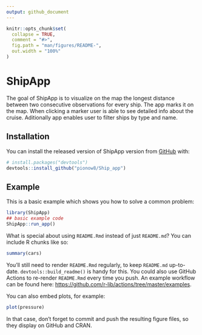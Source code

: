 ```yaml
---
output: github_document
---
```


<!-- README.md is generated from README.Rmd. Please edit that file -->

```r
knitr::opts_chunk$set(
  collapse = TRUE,
  comment = "#>",
  fig.path = "man/figures/README-",
  out.width = "100%"
)
```

# ShipApp

<!-- badges: start -->
<!-- badges: end -->

The goal of ShipApp is to visualize on the map the longest distance between two consecutive observations for every ship. The app marks it on the map. When clicking a marker user is able to see detailed info about the cruise. Aditionally app enables user to filter ships by type and name.   

## Installation

You can install the released version of ShipApp version from [GitHub](https://github.com/) with:

``` r
# install.packages("devtools")
devtools::install_github("pionow8/Ship_app")
```
## Example

This is a basic example which shows you how to solve a common problem:

```r
library(ShipApp)
## basic example code
ShipApp::run_app()
```

What is special about using `README.Rmd` instead of just `README.md`? You can include R chunks like so:

```r
summary(cars)
```

You'll still need to render `README.Rmd` regularly, to keep `README.md` up-to-date. `devtools::build_readme()` is handy for this. You could also use GitHub Actions to re-render `README.Rmd` every time you push. An example workflow can be found here: <https://github.com/r-lib/actions/tree/master/examples>.

You can also embed plots, for example:

```r
plot(pressure)
```

In that case, don't forget to commit and push the resulting figure files, so they display on GitHub and CRAN.
